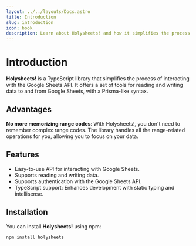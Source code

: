 ```yaml
---
layout: ../../layouts/Docs.astro
title: Introduction
slug: introduction
icon: book
description: Learn about Holysheets! and how it simplifies the process of interacting with the Google Sheets API.
---
```


# Introduction

**Holysheets!** is a TypeScript library that simplifies the process of interacting with the Google Sheets API. It offers a set of tools for reading and writing data to and from Google Sheets, with a Prisma-like syntax.

## Advantages

**No more memorizing range codes**: With Holysheets!, you don't need to remember complex range codes. The library handles all the range-related operations for you, allowing you to focus on your data.

## Features

- Easy-to-use API for interacting with Google Sheets.
- Supports reading and writing data.
- Supports authentication with the Google Sheets API.
- TypeScript support: Enhances development with static typing and intellisense.

## Installation

You can install **Holysheets!** using npm:

```
npm install holysheets
```

